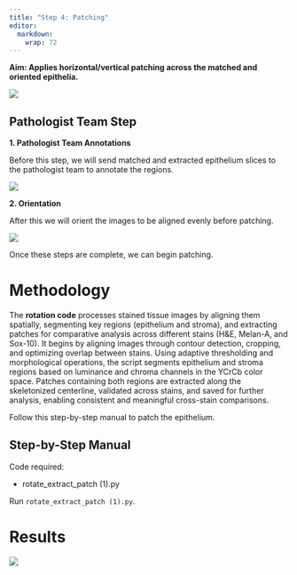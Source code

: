 ```yaml
---
title: "Step 4: Patching"
editor: 
  markdown: 
    wrap: 72
--- 
```



**Aim: Applies horizontal/vertical patching across the matched and
oriented epithelia.**

![](images/Step4.png){fig-align="center"}

## Pathologist Team Step

**1. Pathologist Team Annotations**

Before this step, we will send matched and extracted epithelium slices
to the pathologist team to annotate the regions.

![](images/Annotations.png){fig-align="center"}

**2. Orientation**

After this we will orient the images to be aligned evenly before
patching.

![](images/Orient.png){fig-align="center"}

Once these steps are complete, we can begin patching.

# Methodology


The **rotation code** processes stained tissue images by aligning them spatially, segmenting key regions (epithelium and stroma), and extracting patches for comparative analysis across different stains (H&E, Melan-A, and Sox-10). It begins by aligning images through contour detection, cropping, and optimizing overlap between stains. Using adaptive thresholding and morphological operations, the script segments epithelium and stroma regions based on luminance and chroma channels in the YCrCb color space. Patches containing both regions are extracted along the skeletonized centerline, validated across stains, and saved for further analysis, enabling consistent and meaningful cross-stain comparisons.


Follow this step-by-step manual to patch the epithelium.

:::{.callout-note collapse=true}

## Step-by-Step Manual

Code required:

- rotate_extract_patch (1).py

Run `rotate_extract_patch (1).py`.

:::

# Results

![](images/Step4.png){fig-align="center"}


